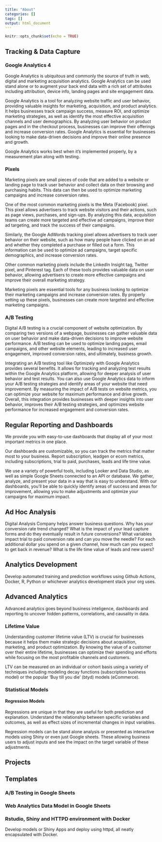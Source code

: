 ```yaml
---
title: "About"
categories: []
tags: []
output: html_document
---
```


```r
knitr::opts_chunk$set(echo = TRUE)
```

## Tracking & Data Capture

### Google Analytics 4

Google Analytics is ubiquitous and commonly the source of truth in web, digital and marketing acquisition analytics. Google Analytics can be used stand alone or to augment your back end data with a rich set of attributes including attribution, device info, landing pages and site engagement data.

Google Analytics is a tool for analyzing website traffic and user behavior, providing valuable insights for marketing, acquisition, and product analytics. It helps businesses track campaign success, measure ROI, and optimize marketing strategies, as well as identify the most effective acquisition channels and user demographics. By analyzing user behavior on product pages and in the checkout process, businesses can improve their offerings and increase conversion rates. Google Analytics is essential for businesses looking to make data-driven decisions and improve their online presence and growth.

Google Analytics works best when it's implemented properly, by a measurement plan along with testing.

### Pixels

Marketing pixels are small pieces of code that are added to a website or landing page to track user behavior and collect data on their browsing and purchasing habits. This data can then be used to optimize marketing campaigns and increase conversion rates.

One of the most common marketing pixels is the Meta (Facebook) pixel. This pixel allows advertisers to track website visitors and their actions, such as page views, purchases, and sign-ups. By analyzing this data, acquisition teams can create more targeted and effective ad campaigns, improve their ad targeting, and track the success of their campaigns.

Similarly, the Google AdWords tracking pixel allows advertisers to track user behavior on their website, such as how many people have clicked on an ad and whether they completed a purchase or filled out a form. This information can be used to optimize ad campaigns, target specific demographics, and increase conversion rates.

Other common marketing pixels include the LinkedIn Insight tag, Twitter pixel, and Pinterest tag. Each of these tools provides valuable data on user behavior, allowing advertisers to create more effective campaigns and improve their overall marketing strategy.

Marketing pixels are essential tools for any business looking to optimize their marketing campaigns and increase conversion rates. By properly setting up these pixels, businesses can create more targeted and effective marketing campaigns.

### A/B Testing

Digital A/B testing is a crucial component of website optimization. By comparing two versions of a webpage, businesses can gather valuable data on user behavior and make data-driven decisions to improve website performance. A/B testing can be used to optimize landing pages, email campaigns, and other website elements, leading to increased user engagement, improved conversion rates, and ultimately, business growth.

Integrating an A/B testing tool like Optimizely with Google Analytics provides several benefits. It allows for tracking and analyzing test results within the Google Analytics platform, allowing for deeper analysis of user behavior and test results. You can also use Google Analytics data to inform your A/B testing strategies and identify areas of your website that need improvement. By measuring the impact of A/B tests on website metrics, you can optimize your website for maximum performance and drive growth. Overall, this integration provides businesses with deeper insights into user behavior, improves their A/B testing strategies, and optimizes website performance for increased engagement and conversion rates.

## Regular Reporting and Dashboards

We provide you with easy-to-use dashboards that display all of your most important metrics in one place.

Our dashboards are customizable, so you can track the metrics that matter most to your business. Report subscription, leadgen or ecom metrics, including subscriptions, trial to paid, purchases, leads and life time value.

We use a variety of powerful tools, including Looker and Data Studio, as well as simple Google Sheets connected to an API or database. We gather, analyze, and present your data in a way that is easy to understand. With our dashboards, you'll be able to quickly identify areas of success and areas for improvement, allowing you to make adjustments and optimize your campaigns for maximum impact.

## Ad Hoc Analysis

Digital Analysis Company helps answer business questions. Why has your conversion rate trend changed? What is the impact of your lead capture forms and do they eventually result in future conversions? What variables impact trial to paid conversion rate and can you move the needle? For each additional dollar you spend on a given channel, how much can you expect to get back in revenue? What is the life time value of leads and new users?

## Analytics Development

Develop automated training and prediction workflows using Github Actions, Docker, R, Python or whichever analytics development stack your org uses.

## Advanced Analytics

Advanced analytics goes beyond business inteligence, dashboards and reporting to uncover hidden patterns, correlations, and causality in data.

### Lifetime Value

Understanding customer lifetime value (LTV) is crucial for businesses because it helps them make strategic decisions about acquisition, marketing, and product optimization. By knowing the value of a customer over their entire lifetime, businesses can optimize their spending and efforts while focusing on the most profitable channels and customers.

LTV can be measured on an individual or cohort basis using a variety of techniques including modeling decay functions (subscription business model) or the popular 'Buy till you die' (btyd) models (eCommerce).

### Statistical Models

#### Regression Models

Regressions are unique in that they are useful for both prediction and explanation. Understand the relationship between specific variables and outcomes, as well as effect sizes of incremental changes in input variables.

Regression models can be stand alone analysis or presented as interactive models using Shiny or even just Google sheets. These allowing business users to adjust inputs and see the impact on the target variable of these adjustments.

## Projects

## Templates

### A/B Testing in Google Sheets

### Web Analytics Data Model in Google Sheets

### Rstudio, Shiny and HTTPD environment with Docker

Develop models or Shiny Apps and deploy using httpd, all neatly encapsulated with Docker.

